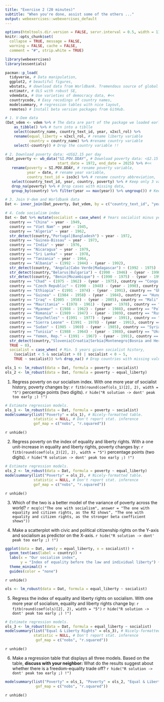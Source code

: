```yaml
---
title: "Exercise 2 (20 minutes)"
subtitle: "When you're done, assist some of the others ..."
output: webexercises::webexercises_default
---
```


```r
options(htmltools.dir.version = FALSE, servr.interval = 0.5, width = 115, digits = 2)
knitr::opts_chunk$set(
  collapse = TRUE, message = FALSE, 
  warning = FALSE, cache = FALSE,
  comment = "#", strip.white = TRUE)

library(webexercises)
library(essentials)

pacman::p_load(
  tidyverse, # Data manipulation,
  ggplot2, # beautiful figures,
  wbstats, # download data from Worldbank. Tremendous source of global socio-economic data.
  estimatr, # OLS with robust SE,
  vdemdata, # Use varieties of democracy data, #<<
  countrycode, # Easy recodings of country names,
  modelsummary, # regression tables with nice layout,
  remotes) # Install beta version packages from GitHub.

# 1. V-Dem data
(Dat_vdem <- vdem %>% # The data are part of the package we loaded earlier
    as_tibble() %>% # turn into a tiblle
    select(country_name, country_text_id, year, v2xcl_rol) %>%
    rename(equal_liberty = v2xcl_rol, # rename liberty variable
           country = country_name) %>% #rename country variable
    select(-country)) # Drop the country variable !!

# 2. Download poverty data: <US$2.15 per day
(Dat_poverty <- wb_data("SI.POV.DDAY", # Download poverty data: <$2.15 per day, #<<
                        start_date = 1972, end_date = 2025) %>% #<<
   rename(poverty = SI.POV.DDAY, # rename poverty variable,
          year = date, # rename year variable,
          country_text_id = iso3c) %>% # rename country abbreviation,
   select(country_text_id, year, country, poverty) %>% # Keep only 3 variables
   drop_na(poverty) %>% # Drop cases with missing data,
   group_by(country) %>% filter(year == max(year)) %>% ungroup()) # Keep the most recent poverty statistic per country.

# 3. Join V-dem and Worldbank data
Dat <- inner_join(Dat_poverty, Dat_vdem, by = c("country_text_id", "year"))

# 4. Code socialism index
Dat <- Dat %>% mutate(socialist = case_when( # Years socialist minus years since,
  country == "China" ~ year - 1949,
  country == "Viet Nam" ~ year - 1945,
  country == "Algeria" ~ year - 1962,
  str_detect(country,"Portugal|Bangladesh") ~ year - 1972,
  country == "Guinea-Bissau" ~ year - 1973,
  country == "India" ~ year - 1976,
  country == "Nicaragua" ~ year - 1979,
  country == "Sri Lanka" ~ year - 1978,
  country == "Tanzania" ~ year - 1964,
  country == "Albania" ~ (1992 - 1944) - (year - 1992),
  str_detect(country, "Angola|Cabo Verde|Madagascar") ~ (1992 - 1975) - (year - 1992),
  str_detect(country,"Belarus|Bulgaria") ~ (1990 - 1946) - (year - 1990),
  str_detect(country, "Benin|Mozambique") ~ (1990 - 1975) - (year - 1990),
  country == "Chad" ~ (1975 - 1962) - (year - 1975), country == "Congo, Rep." ~ (1992 - 1970) - (year - 1992),
  country == "Czech Republic" ~ (1990 - 1948) - (year - 1990), country == "Djibouti" ~ (1992 - 1981) - (year - 1992),
  country == "Ethiopia" ~ (1991 - 1974) - (year - 1991), country == "Ghana" ~ (1966 - 1960) - (year - 1966),
  country == "Guinea" ~ (1984 - 1958) - (year - 1984), country == "Hungary" ~ (1989 - 1949) - (year - 1989),
  country == "Iraq" ~ (2005 - 1958) - (year - 2005), country == "Mali" ~ (1991 - 1960) - (year - 1991),
  country == "Mauritania" ~ (1978 - 1961) - (year - 1978), country == "Mongolia" ~ (1992 - 1924) - (year - 1992),
  country == "Myanmar" ~ (1988 - 1962) - (year - 1988), country == "Poland" ~ (1989 - 1945) - (year - 1989),
  country == "Romania" ~ (1989 - 1947) - (year - 1989), country == "Russian Federation" ~ (1991 - 1922) - (year - 1991),
  country == "Seychelles" ~ (1991 - 1977) - (year - 1991), country == "Senegal" ~ (1981 - 1960) - (year - 1981),
  country == "Sierra Leone" ~ (1991 - 1978) - (year - 1991), country == "Somalia" ~ (1991 - 1969) - (year - 1991),
  country == "Sudan" ~ (1985 - 1969) - (year - 1985), country == "Syria" ~ (2012 - 1963) - (year - 2012),
  country == "Tunisia" ~ (1988 - 1964) - (year - 1988), country == "Ukraine" ~ (1991 - 1919) - (year - 1991),
  country == "Yemen, Rep." ~ (1991 - 1967) - (year - 1991), country == "Zambia" ~ (1991 - 1973) - (year - 1991),
  str_detect(country,"Slovenia|Croatia|Serbia|Montenegro|Bosnia and Herzegovina|North Macedonia|Kosovo") ~ (1992 - 1943) - (year - 1992),
  TRUE ~ 0),
  socialist = case_when( # Min. 5 years given socialist history,
    (socialist < 5 & socialist > 0) | socialist < 0 ~ 5,
    TRUE ~ socialist)) %>% drop_na() # Drop countries with missing values.
```

```r
ols_1 <- lm_robust(data = Dat, formula = poverty ~ socialist)
ols_2 <- lm_robust(data = Dat, formula = poverty ~ equal_liberty)
```
1. Regress poverty on our socialism index. With one more year of socialist history, poverty changes by: `r fitb(round(coef(ols_1)[2], 2), width = "5")` percentage points (two digits).
`r hide("R solution -> dont' peak too early ;) !")`
```r
# Estimate regression models.
ols_1 <- lm_robust(data = Dat, formula = poverty ~ socialist)
modelsummary(list("Poverty" = ols_1), # Nicely-formatted table.
             statistic = NULL, # Don't report stat. inference
             gof_map = c("nobs", "r.squared"))
```
`r unhide()`

2. Regress poverty on the index of equality and liberty rights. With a one unit-increase in equality and liberty rights, poverty changes by: `r fitb(round(coef(ols_2)[2], 2), width = "5")` percentage points (two digits).
`r hide("R solution -> dont' peak too early ;) !")`
```r
# Estimate regression models.
ols_2 <- lm_robust(data = Dat, formula = poverty ~ equal_liberty)
modelsummary(list("Poverty" = ols_2), # Nicely-formatted table.
             statistic = NULL, # Don't report stat. inference
             gof_map = c("nobs", "r.squared")) 
```
`r unhide()`

3. Which of the two is a better model of the variance of poverty across the world?
`r mcq(c("The one with socialism", answer = "The one with equality and citizen rights, as the R2 shows", "The one with equality and citizen rights, as the stronger beta coefficient shows"))`

4. Make a scatterplot with civic and political citizenship rights on the Y-axis and socialism as predictor on the X-axis.
`r hide("R solution -> dont' peak too early ;) !")`
```r
ggplot(data = Dat, aes(y = equal_liberty, x = socialist)) +
  geom_text(aes(label = country)) +
  labs(x = "Our socialism index", 
       y = "Index of equality before the law and individual liberty") +
  theme_minimal() +
  guides(color = "none")
```
`r unhide()`

```r
ols <- lm_robust(data = Dat, formula = equal_liberty ~ socialist)
```

5. Regress the index of equality and liberty rights on socialism. With one more year of socialism, equality and liberty rights change by: `r fitb(round(coef(ols)[2], 2), width = "5")`
`r hide("R solution -> dont' peak too early ;) !")`
```r
# Estimate regression models.
ols_3 <- lm_robust(data = Dat, formula = equal_liberty ~ socialist)
modelsummary(list("Equal & Liberty Rights" = ols_3), # Nicely-formatted table.
             statistic = NULL, # Don't report stat. inference
              gof_map = c("nobs", "r.squared")) 
```
`r unhide()`

6. Make a regression table that displays all three models. Based on the table, **discuss with your neighbor:** What do the results suggest about whether there is a freedom-equality trade off?
`r hide("R solution -> dont' peak too early ;) !")`
```r
modelsummary(list("Poverty" = ols_1, "Poverty" = ols_2, "Equal & Liberty Rights" = ols_3), # Nicely-formatted table.
              gof_map = c("nobs", "r.squared")) 
```
`r unhide()`